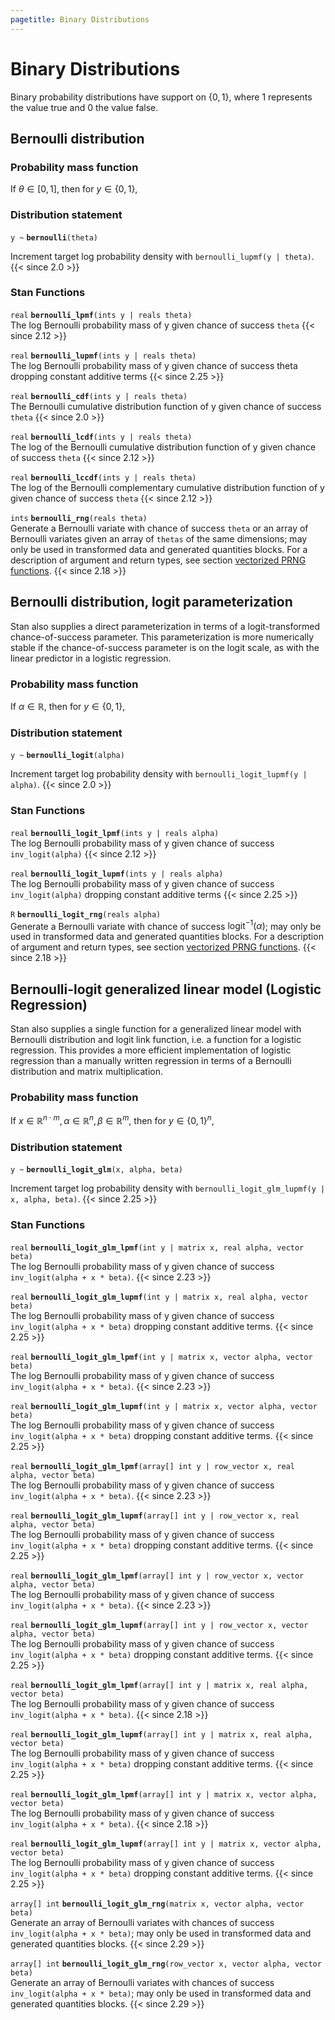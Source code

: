 ```yaml
---
pagetitle: Binary Distributions
---
```


# Binary Distributions



Binary probability distributions have support on $\{0,1\}$, where 1
represents the value true and 0 the value false.


## Bernoulli distribution

### Probability mass function

If $\theta \in [0,1]$, then for $y \in \{0,1\}$,
\begin{equation*}
\text{Bernoulli}(y~|~\theta) = \left\{ \begin{array}{ll} \theta &
\text{if } y = 1, \text{ and} \\ 1 - \theta & \text{if } y = 0.
\end{array} \right.
\end{equation*}

### Distribution statement

`y ~ ` **`bernoulli`**`(theta)`

Increment target log probability density with `bernoulli_lupmf(y | theta)`.
{{< since 2.0 >}}

<!-- real; bernoulli ~; -->
\index{{\tt \bfseries bernoulli }!sampling statement|hyperpage}

### Stan Functions

<!-- real; bernoulli_lpmf; (ints y | reals theta); -->
\index{{\tt \bfseries bernoulli\_lpmf  }!{\tt (ints y \textbar\ reals theta): real}|hyperpage}

`real` **`bernoulli_lpmf`**`(ints y | reals theta)`<br>\newline
The log Bernoulli probability mass of y given chance of success `theta`
{{< since 2.12 >}}

<!-- real; bernoulli_lupmf; (ints y | reals theta); -->
\index{{\tt \bfseries bernoulli\_lupmf  }!{\tt (ints y \textbar\ reals theta): real}|hyperpage}

`real` **`bernoulli_lupmf`**`(ints y | reals theta)`<br>\newline
The log Bernoulli probability mass of y given chance of success theta
dropping constant additive terms
{{< since 2.25 >}}

<!-- real; bernoulli_cdf; (ints y | reals theta); -->
\index{{\tt \bfseries bernoulli\_cdf  }!{\tt (ints y  \textbar\ reals theta): real}|hyperpage}

`real` **`bernoulli_cdf`**`(ints y | reals theta)`<br>\newline
The Bernoulli cumulative distribution function of y given chance of
success `theta`
{{< since 2.0 >}}

<!-- real; bernoulli_lcdf; (ints y | reals theta); -->
\index{{\tt \bfseries bernoulli\_lcdf  }!{\tt (ints y \textbar\ reals theta): real}|hyperpage}

`real` **`bernoulli_lcdf`**`(ints y | reals theta)`<br>\newline
The log of the Bernoulli cumulative distribution function of y given
chance of success `theta`
{{< since 2.12 >}}

<!-- real; bernoulli_lccdf; (ints y | reals theta); -->
\index{{\tt \bfseries bernoulli\_lccdf  }!{\tt (ints y \textbar\ reals theta): real}|hyperpage}

`real` **`bernoulli_lccdf`**`(ints y | reals theta)`<br>\newline
The log of the Bernoulli complementary cumulative distribution
function of y given chance of success `theta`
{{< since 2.12 >}}

<!-- R; bernoulli_rng; (reals theta); -->
\index{{\tt \bfseries bernoulli\_rng  }!{\tt (reals theta): R}|hyperpage}

`ints` **`bernoulli_rng`**`(reals theta)`<br>\newline
Generate a Bernoulli variate with chance of success `theta` or an
array of Bernoulli variates given an array of `thetas` of the same dimensions;
may only be used in transformed data and generated quantities blocks.
For a description of argument and return types, see section
[vectorized PRNG functions](conventions_for_probability_functions.qmd#prng-vectorization).
{{< since 2.18 >}}

## Bernoulli distribution, logit parameterization {#bernoulli-logit-distribution}

Stan also supplies a direct parameterization in terms of a
logit-transformed chance-of-success parameter.  This parameterization
is more numerically stable if the chance-of-success parameter is on
the logit scale, as with the linear predictor in a logistic
regression.

### Probability mass function

If $\alpha \in \mathbb{R}$, then for $y \in \{0,1\}$,
\begin{equation*}
\text{BernoulliLogit}(y~|~\alpha) = \text{Bernoulli}(y |
\text{logit}^{-1}(\alpha)) = \left\{ \begin{array}{ll}
\text{logit}^{-1}(\alpha) & \text{if } y = 1, \text{ and} \\ 1 -
\text{logit}^{-1}(\alpha) &  \text{if } y = 0. \end{array} \right.
\end{equation*}

### Distribution statement

`y ~ ` **`bernoulli_logit`**`(alpha)`

Increment target log probability density with `bernoulli_logit_lupmf(y | alpha)`.
{{< since 2.0 >}}

<!-- real; bernoulli_logit ~; -->
\index{{\tt \bfseries bernoulli\_logit }!sampling statement|hyperpage}

### Stan Functions

<!-- real; bernoulli_logit_lpmf; (ints y | reals alpha); -->
\index{{\tt \bfseries bernoulli\_logit\_lpmf  }!{\tt (ints y \textbar\ reals alpha): real}|hyperpage}

`real` **`bernoulli_logit_lpmf`**`(ints y | reals alpha)`<br>\newline
The log Bernoulli probability mass of y given chance of success
`inv_logit(alpha)`
{{< since 2.12 >}}

<!-- real; bernoulli_logit_lupmf; (ints y | reals alpha); -->
\index{{\tt \bfseries bernoulli\_logit\_lupmf  }!{\tt (ints y \textbar\ reals alpha): real}|hyperpage}

`real` **`bernoulli_logit_lupmf`**`(ints y | reals alpha)`<br>\newline
The log Bernoulli probability mass of y given chance of success
`inv_logit(alpha)` dropping constant additive terms
{{< since 2.25 >}}

<!-- R; bernoulli_logit_rng; (reals alpha); -->
\index{{\tt \bfseries bernoulli\_logit\_rng  }!{\tt (reals alpha): R}|hyperpage}

`R` **`bernoulli_logit_rng`**`(reals alpha)`<br>\newline
Generate a Bernoulli variate with chance of success
$\text{logit}^{-1}(\alpha)$; may only be used in transformed data and generated
quantities blocks. For a description of argument and return types, see section
[vectorized PRNG functions](conventions_for_probability_functions.qmd#prng-vectorization).
{{< since 2.18 >}}

## Bernoulli-logit generalized linear model (Logistic Regression) {#bernoulli-logit-glm}

Stan also supplies a single function for a generalized linear model
with Bernoulli distribution and logit link function, i.e. a function
for a logistic regression. This provides a more efficient
implementation of logistic regression than a manually written
regression in terms of a Bernoulli distribution and matrix
multiplication.

### Probability mass function

If $x\in \mathbb{R}^{n\cdot m}, \alpha \in \mathbb{R}^n, \beta\in
\mathbb{R}^m$, then for $y \in {\{0,1\}}^n$, \begin{align*}
&\text{BernoulliLogitGLM}(y~|~x, \alpha, \beta) = \prod_{1\leq i \leq
n}\text{Bernoulli}(y_i~|~\text{logit}^{-1}(\alpha_i + x_i\cdot
\beta))\\ &= \prod_{1\leq i \leq n} \left\{ \begin{array}{ll}
\text{logit}^{-1}(\alpha_i + \sum_{1\leq j\leq m}x_{ij}\cdot \beta_j)
& \text{if } y_i = 1, \text{ and} \\ 1 - \text{logit}^{-1}(\alpha_i +
\sum_{1\leq j\leq m}x_{ij}\cdot \beta_j) & \text{if } y_i = 0.
\end{array} \right. \end{align*}

### Distribution statement

`y ~ ` **`bernoulli_logit_glm`**`(x, alpha, beta)`

Increment target log probability density with `bernoulli_logit_glm_lupmf(y | x, alpha, beta)`.
{{< since 2.25 >}}

<!-- real; bernoulli_logit_glm ~; -->
\index{{\tt \bfseries bernoulli\_logit\_glm }!sampling statement|hyperpage}

### Stan Functions

<!-- real; bernoulli_logit_glm_lpmf; (int y | matrix x, real alpha, vector beta); -->
\index{{\tt \bfseries bernoulli\_logit\_glm\_lpmf  }!{\tt (int y \textbar\ matrix x, real alpha, vector beta): real}|hyperpage}

`real` **`bernoulli_logit_glm_lpmf`**`(int y | matrix x, real alpha, vector beta)`<br>\newline
The log Bernoulli probability mass of y given chance of success
`inv_logit(alpha + x * beta)`.
{{< since 2.23 >}}

<!-- real; bernoulli_logit_glm_lupmf; (int y | matrix x, real alpha, vector beta); -->
\index{{\tt \bfseries bernoulli\_logit\_glm\_lupmf  }!{\tt (int y \textbar\ matrix x, real alpha, vector beta): real}|hyperpage}

`real` **`bernoulli_logit_glm_lupmf`**`(int y | matrix x, real alpha, vector beta)`<br>\newline
The log Bernoulli probability mass of y given chance of success
`inv_logit(alpha + x * beta)` dropping constant additive terms.
{{< since 2.25 >}}

<!-- real; bernoulli_logit_glm_lpmf; (int y | matrix x, vector alpha, vector beta); -->
\index{{\tt \bfseries bernoulli\_logit\_glm\_lpmf  }!{\tt (int y \textbar\ matrix x, vector alpha, vector beta): real}|hyperpage}

`real` **`bernoulli_logit_glm_lpmf`**`(int y | matrix x, vector alpha, vector beta)`<br>\newline
The log Bernoulli probability mass of y given chance of success
`inv_logit(alpha + x * beta)`.
{{< since 2.23 >}}

<!-- real; bernoulli_logit_glm_lupmf; (int y | matrix x, vector alpha, vector beta); -->
\index{{\tt \bfseries bernoulli\_logit\_glm\_lupmf  }!{\tt (int y \textbar\ matrix x, vector alpha, vector beta): real}|hyperpage}

`real` **`bernoulli_logit_glm_lupmf`**`(int y | matrix x, vector alpha, vector beta)`<br>\newline
The log Bernoulli probability mass of y given chance of success
`inv_logit(alpha + x * beta)` dropping constant additive terms.
{{< since 2.25 >}}

<!-- real; bernoulli_logit_glm_lpmf; (array[] int y | row_vector x, real alpha, vector beta); -->
\index{{\tt \bfseries bernoulli\_logit\_glm\_lpmf  }!{\tt (array[] int y \textbar\ row\_vector x, real alpha, vector beta): real}|hyperpage}

`real` **`bernoulli_logit_glm_lpmf`**`(array[] int y | row_vector x, real alpha, vector beta)`<br>\newline
The log Bernoulli probability mass of y given chance of success
`inv_logit(alpha + x * beta)`.
{{< since 2.23 >}}

<!-- real; bernoulli_logit_glm_lupmf; (array[] int y | row_vector x, real alpha, vector beta); -->
\index{{\tt \bfseries bernoulli\_logit\_glm\_lupmf  }!{\tt (array[] int y \textbar\ row\_vector x, real alpha, vector beta): real}|hyperpage}

`real` **`bernoulli_logit_glm_lupmf`**`(array[] int y | row_vector x, real alpha, vector beta)`<br>\newline
The log Bernoulli probability mass of y given chance of success
`inv_logit(alpha + x * beta)` dropping constant additive terms.
{{< since 2.25 >}}

<!-- real; bernoulli_logit_glm_lpmf; (array[] int y | row_vector x, vector alpha, vector beta); -->
\index{{\tt \bfseries bernoulli\_logit\_glm\_lpmf  }!{\tt (array[] int y \textbar\ row\_vector x, vector alpha, vector beta): real}|hyperpage}

`real` **`bernoulli_logit_glm_lpmf`**`(array[] int y | row_vector x, vector alpha, vector beta)`<br>\newline
The log Bernoulli probability mass of y given chance of success
`inv_logit(alpha + x * beta)`.
{{< since 2.23 >}}

<!-- real; bernoulli_logit_glm_lupmf; (array[] int y | row_vector x, vector alpha, vector beta); -->
\index{{\tt \bfseries bernoulli\_logit\_glm\_lupmf  }!{\tt (array[] int y \textbar\ row\_vector x, vector alpha, vector beta): real}|hyperpage}

`real` **`bernoulli_logit_glm_lupmf`**`(array[] int y | row_vector x, vector alpha, vector beta)`<br>\newline
The log Bernoulli probability mass of y given chance of success
`inv_logit(alpha + x * beta)` dropping constant additive terms.
{{< since 2.25 >}}


<!-- real; bernoulli_logit_glm_lpmf; (array[] int y | matrix x, real alpha, vector beta); -->
\index{{\tt \bfseries bernoulli\_logit\_glm\_lpmf  }!{\tt (array[] int y \textbar\ matrix x, real alpha, vector beta): real}|hyperpage}

`real` **`bernoulli_logit_glm_lpmf`**`(array[] int y | matrix x, real alpha, vector beta)`<br>\newline
The log Bernoulli probability mass of y given chance of success
`inv_logit(alpha + x * beta)`.
{{< since 2.18 >}}

<!-- real; bernoulli_logit_glm_lupmf; (array[] int y | matrix x, real alpha, vector beta); -->
\index{{\tt \bfseries bernoulli\_logit\_glm\_lupmf  }!{\tt (array[] int y \textbar\ matrix x, real alpha, vector beta): real}|hyperpage}

`real` **`bernoulli_logit_glm_lupmf`**`(array[] int y | matrix x, real alpha, vector beta)`<br>\newline
The log Bernoulli probability mass of y given chance of success
`inv_logit(alpha + x * beta)` dropping constant additive terms.
{{< since 2.25 >}}

<!-- real; bernoulli_logit_glm_lpmf; (array[] int y | matrix x, vector alpha, vector beta); -->
\index{{\tt \bfseries bernoulli\_logit\_glm\_lpmf  }!{\tt (array[] int y \textbar\ matrix x, vector alpha, vector beta): real}|hyperpage}

`real` **`bernoulli_logit_glm_lpmf`**`(array[] int y | matrix x, vector alpha, vector beta)`<br>\newline
The log Bernoulli probability mass of y given chance of success
`inv_logit(alpha + x * beta)`.
{{< since 2.18 >}}

<!-- real; bernoulli_logit_glm_lupmf; (array[] int y | matrix x, vector alpha, vector beta); -->
\index{{\tt \bfseries bernoulli\_logit\_glm\_lupmf  }!{\tt (array[] int y \textbar\ matrix x, vector alpha, vector beta): real}|hyperpage}

`real` **`bernoulli_logit_glm_lupmf`**`(array[] int y | matrix x, vector alpha, vector beta)`<br>\newline
The log Bernoulli probability mass of y given chance of success
`inv_logit(alpha + x * beta)` dropping constant additive terms.
{{< since 2.25 >}}

<!-- array[] int; bernoulli_logit_glm_rng; (matrix x, vector alpha, vector beta); -->
\index{{\tt \bfseries bernoulli\_logit\_glm\_rng  }!{\tt (matrix x, vector alpha, vector beta): array[] int}|hyperpage}

`array[] int` **`bernoulli_logit_glm_rng`**`(matrix x, vector alpha, vector beta)`<br>\newline
Generate an array of Bernoulli variates with chances of success
`inv_logit(alpha + x * beta)`; may only be used in transformed data and generated
quantities blocks.
{{< since 2.29 >}}


<!-- array[] int; bernoulli_logit_glm_rng; (row_vector x, vector alpha, vector beta); -->
\index{{\tt \bfseries bernoulli\_logit\_glm\_rng  }!{\tt (row\_vector x, vector alpha, vector beta): array[] int}|hyperpage}

`array[] int` **`bernoulli_logit_glm_rng`**`(row_vector x, vector alpha, vector beta)`<br>\newline
Generate an array of Bernoulli variates with chances of success
`inv_logit(alpha + x * beta)`; may only be used in transformed data and generated
quantities blocks.
{{< since 2.29 >}}
